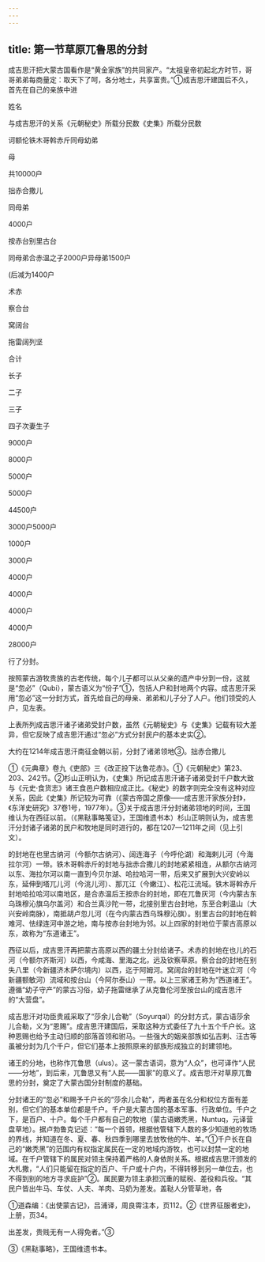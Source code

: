 ```yaml
---
---
---
```

title: 第一节草原兀鲁思的分封
---



成吉思汗把大蒙古国看作是“黄金家族”的共同家产。“太祖皇帝初起北方时节，哥哥弟弟每商量定：取天下了呵，各分地土，共享富贵。”①成吉思汗建国后不久，首先在自己的亲族中进

姓名

与成吉思汗的关系《元朝秘史》所载分民数《史集》所载分民数

诃额伦铁木哥斡赤斤同母幼弟

母

共10000户

拙赤合撒儿

同母弟

4000户

按赤台别里古台

同母弟合赤温之子2000户异母弟1500户

(后减为1400户

术赤

察合台

窝阔台

拖雷阔列坚

合计

长子

二子

三子

四子次妻生子

9000户

8000户

5000户

5000户

44500户

3000户5000户

1000户

3000户

4000户

4000户

4000户

4000户

28000户

行了分封。

按照蒙古游牧贵族的古老传统，每个儿子都可以从父亲的遗产中分到一份，这就是“忽必”（Qubi），蒙古语义为“份子”①，包括人户和封地两个内容。成吉思汗采用“忽必”这一分封方式，首先给自己的母亲、弟弟和儿子分了人户。他们领受的人户，见左表。

上表所列成吉思汗诸子诸弟受封户数，虽然《元朝秘史》与《史集》记载有较大差异，但它反映了成吉思汗通过“忽必”方式分封民户的基本史实②。

大约在1214年成吉思汗南征金朝以前，分封了诸弟领地③。拙赤合撒儿

①《元典章》卷九《吏部》三《改正投下达鲁花赤》。①《元朝秘史》第23、203、242节。②杉山正明认为，《史集》所记成吉思汗诸子诸弟受封千户数大致与《元史·食货志》诸王食邑户数相应成正比。《秘史》的数字则完全没有这种对应关系，因此《史集》所记较为可靠（《蒙古帝国之原像——成吉思汗家族分封》，《东洋史研究》37卷1号，1977年）。③关于成吉思汗分封诸弟领地的时间，王国维认为在西征以前。（《黑鞑事略笺证》，王国维遗书本）杉山正明则认为，成吉思汗分封诸子诸弟的民户和牧地是同时进行的，都在1207—1211年之间（见上引文）。

的封地在也里古纳河（今额尔古纳河）、阔连海子（今呼伦湖）和海剌儿河（今海拉尔河）一带。铁木哥斡赤斤的封地与拙赤合撒儿的封地紧紧相连，从额尔古纳河以东、海拉尔河以南一直到今贝尔湖、哈拉哈河一带，后来又扩展到大兴安岭以东，延伸到塔兀儿河（今洮儿河）、那兀江（今嫩江）、松花江流域。铁木哥斡赤斤封地哈拉哈河以南地区，是合赤温后王按赤台的封地，即在兀鲁灰河（今内蒙古东乌珠穆沁旗乌尔盖河）和合兰真沙陀一带，北接别里古台封地，东至合剌温山（大兴安岭南脉），南抵胡卢忽儿河（在今内蒙古西乌珠穆沁旗）。别里古台的封地在斡难河、怯绿连河中游之地，南与按赤台封地为邻。以上四家的封地位于蒙古高原以东，故称为“东道诸王”。

西征以后，成吉思汗再把蒙古高原以西的疆土分封给诸子。术赤的封地在也儿的石河（今额尔齐斯河）以西，今咸海、里海之北，远及钦察草原。察合台的封地在别失八里（今新疆济木萨尔境内）以西，迄于阿姆河。窝阔台的封地在叶迷立河（今新疆额敏河）流域和按台山（今阿尔泰山）一带。以上三家诸王称为“西道诸王”。遵循“幼子守产”的蒙古习俗，幼子拖雷继承了从克鲁伦河至按台山的成吉思汗的“大营盘”。

成吉思汗对功臣贵戚采取了“莎余儿合勒”（Soyurqal）的分封方式，蒙古语莎余儿合勒，义为“恩赐”。成吉思汗建国后，采取这种方式委任了九十五个千户长。这种恩赐也给予主动归顺的部落首领和驸马。一些强大的姻亲部族如弘吉剌、汪古等虽被分封为几个千户，但它们基本上按照原来的部族形成独立的封建领地。

诸王的分地，也称作兀鲁思（ulus）。这一蒙古语词，意为“人众”，也可译作“人民——分地”，到后来，兀鲁思又有“人民——国家”的意义了。成吉思汗对草原兀鲁思的分封，奠定了大蒙古国分封制度的基础。

分封诸王的“忽必”和赐予千户长的“莎余儿合勒”，两者虽在名分和权位方面有差别，但它们的基本单位都是千户。千户是大蒙古国的基本军事、行政单位。千户之下，是百户、十户。每个千户都有自己的牧地（蒙古语嫩秃黑，Nuntuq，元译营盘草地）。据卢勃鲁克记述：“每一个首领，根据他管辖下人数的多少知道他的牧场的界线，并知道在冬、夏、春、秋四季到哪里去放牧他的牛、羊。”①千户长在自己的“嫩秃黑”的范围内有权指定属民在一定的地域内游牧，也可以封禁一定的地域。在千户管辖下的属民对领主保持着严格的人身依附关系。根据成吉思汗颁发的大札撒，“人们只能留在指定的百户、千户或十户内，不得转移到另一单位去，也不得到别的地方寻求庇护”②。属民要为领主承担沉重的赋税、差役和兵役。“其民户皆出牛马、车仗、人夫、羊肉、马奶为差发。盖鞑人分管草地，各

①道森编：《出使蒙古记》，吕浦译，周良霄注本，页112。②《世界征服者史》，上册，页34。

出差发，贵贱无有一人得免者。”③

③《黑鞑事略》，王国维遗书本。